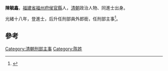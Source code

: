 '''陳毓鑫'''，[[福建省|福建省]][[福州府|福州府]][[侯官縣|侯官縣]]人，[[清朝|清朝]]政治人物、同進士出身。

光緒十八年，登進士，后升任刑部員外郎銜，任刑部主事<ref>{{cite book|author=鄭玉書|title=《永春夾漈鄭氏族譜: 5卷》|year=2003年|publisher=龍文出版社|isbn=9789578988453|pages=353頁}}</ref>。

==參考==
{{reflist}}
{{清朝人物小作品}}
{{光緒十八年壬辰科殿試金榜}}

[[Category:清朝刑部主事|Category:清朝刑部主事]]
[[Category:陈姓|Category:陈姓]]